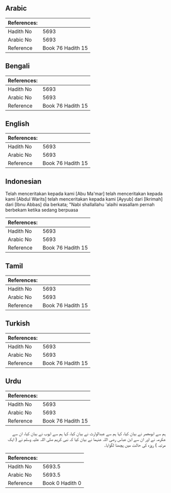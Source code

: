 ## Arabic


<div dir="rtl" lang="ar" style={{fontSize:'larger',backgroundColor:'#f8f9fa',padding:20}}>

</div>
<div style={{backgroundColor:'#f8f9fa',padding:20, marginBottom: 10}}><table> <thead> <tr> <th>References:</th> <th></th> </tr> </thead> <tbody><tr><td>Hadith No</td><td>5693</td></tr><tr><td>Arabic No</td><td>5693</td></tr><tr><td>Reference</td><td>Book 76 Hadith 15</td></tr></tbody></table></div>

## Bengali


<div dir="ltr" lang="bn" style={{fontSize:'larger',backgroundColor:'#f8f9fa',padding:20}}>

</div>
<div style={{backgroundColor:'#f8f9fa',padding:20, marginBottom: 10}}><table> <thead> <tr> <th>References:</th> <th></th> </tr> </thead> <tbody><tr><td>Hadith No</td><td>5693</td></tr><tr><td>Arabic No</td><td>5693</td></tr><tr><td>Reference</td><td>Book 76 Hadith 15</td></tr></tbody></table></div>

## English


<div dir="ltr" lang="en" style={{fontSize:'larger',backgroundColor:'#f8f9fa',padding:20}}>

</div>
<div style={{backgroundColor:'#f8f9fa',padding:20, marginBottom: 10}}><table> <thead> <tr> <th>References:</th> <th></th> </tr> </thead> <tbody><tr><td>Hadith No</td><td>5693</td></tr><tr><td>Arabic No</td><td>5693</td></tr><tr><td>Reference</td><td>Book 76 Hadith 15</td></tr></tbody></table></div>

## Indonesian


<div dir="ltr" lang="id" style={{fontSize:'larger',backgroundColor:'#f8f9fa',padding:20}}>
Telah menceritakan kepada kami [Abu Ma'mar] telah menceritakan kepada kami [Abdul Warits] telah menceritakan kepada kami [Ayyub] dari [Ikrimah] dari [Ibnu Abbas] dia berkata; "Nabi shallallahu 'alaihi wasallam pernah berbekam ketika sedang berpuasa
</div>
<div style={{backgroundColor:'#f8f9fa',padding:20, marginBottom: 10}}><table> <thead> <tr> <th>References:</th> <th></th> </tr> </thead> <tbody><tr><td>Hadith No</td><td>5693</td></tr><tr><td>Arabic No</td><td>5693</td></tr><tr><td>Reference</td><td>Book 76 Hadith 15</td></tr></tbody></table></div>

## Tamil


<div dir="ltr" lang="ta" style={{fontSize:'larger',backgroundColor:'#f8f9fa',padding:20}}>

</div>
<div style={{backgroundColor:'#f8f9fa',padding:20, marginBottom: 10}}><table> <thead> <tr> <th>References:</th> <th></th> </tr> </thead> <tbody><tr><td>Hadith No</td><td>5693</td></tr><tr><td>Arabic No</td><td>5693</td></tr><tr><td>Reference</td><td>Book 76 Hadith 15</td></tr></tbody></table></div>

## Turkish


<div dir="ltr" lang="tr" style={{fontSize:'larger',backgroundColor:'#f8f9fa',padding:20}}>

</div>
<div style={{backgroundColor:'#f8f9fa',padding:20, marginBottom: 10}}><table> <thead> <tr> <th>References:</th> <th></th> </tr> </thead> <tbody><tr><td>Hadith No</td><td>5693</td></tr><tr><td>Arabic No</td><td>5693</td></tr><tr><td>Reference</td><td>Book 76 Hadith 15</td></tr></tbody></table></div>

## Urdu


<div dir="rtl" lang="ur" style={{fontSize:'larger',backgroundColor:'#f8f9fa',padding:20}}>

</div>
<div style={{backgroundColor:'#f8f9fa',padding:20, marginBottom: 10}}><table> <thead> <tr> <th>References:</th> <th></th> </tr> </thead> <tbody><tr><td>Hadith No</td><td>5693</td></tr><tr><td>Arabic No</td><td>5693</td></tr><tr><td>Reference</td><td>Book 76 Hadith 15</td></tr></tbody></table></div>


<div dir="rtl" lang="ur" style={{fontSize:'larger',backgroundColor:'#f8f9fa',padding:20}}>
ہم سے ابومعمر نے بیان کیا، کہا ہم سے عبدالوارث نے بیان کیا، کہا ہم سے ایوب نے بیان کیا، ان سے عکرمہ نے اور ان سے ابن عباس رضی اللہ عنہما نے بیان کیا کہ نبی کریم صلی اللہ علیہ وسلم نے ( ایک مرتبہ ) روزہ کی حالت میں پچھنا لگوایا۔
</div>
<div style={{backgroundColor:'#f8f9fa',padding:20, marginBottom: 10}}><table> <thead> <tr> <th>References:</th> <th></th> </tr> </thead> <tbody><tr><td>Hadith No</td><td>5693.5</td></tr><tr><td>Arabic No</td><td>5693.5</td></tr><tr><td>Reference</td><td>Book 0 Hadith 0</td></tr></tbody></table></div>